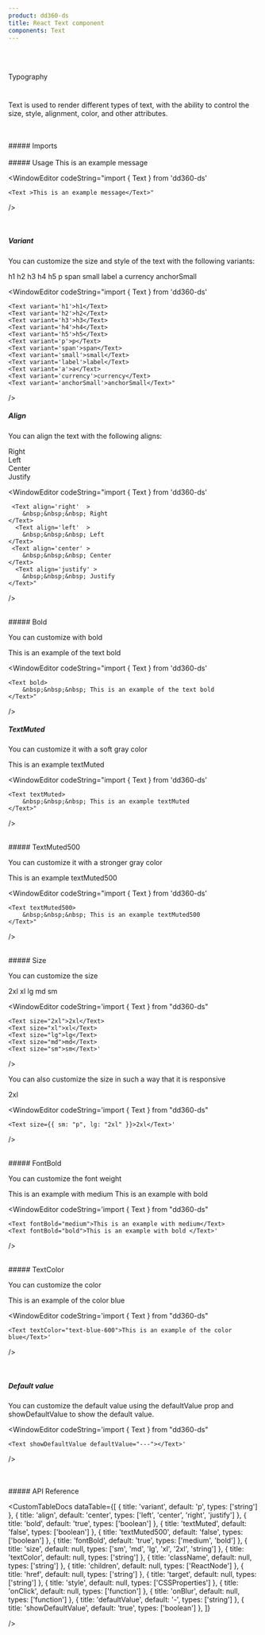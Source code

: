 ```yaml
---
product: dd360-ds
title: React Text component
components: Text
---
```


<br id='top' />
<br />

<Label>Typography</Label>

# <HeaderDocCustom title="Text" pathUrl="typography-text--default" />

Text is used to render different types of text, with the ability to control the size, style, alignment, color, and other attributes.

<br />
<br />
##### <span name="floating-nav">Imports</span>

<WindowEditor codeString="import { Text } from 'dd360-ds'" />
<WindowEditor codeString="import Text from 'dd360-ds/Text'" />

<br />
<br />
##### <span name="floating-nav">Usage</span>

<Playground className="gap-y-2">
    <Text>This is an example message</Text>
</Playground>

<WindowEditor
    codeString="import { Text } from 'dd360-ds'

    <Text >This is an example message</Text>"

/>

<br />

##### <span name="floating-nav">Variant</span>

You can customize the size and style of the text with the following variants:

<Playground className="flex items-center gap-x-6">
    <Text variant="h1">h1</Text>
    <Text variant="h2">h2</Text>
    <Text variant="h3">h3</Text>
    <Text variant="h4">h4</Text>
    <Text variant="h5">h5</Text>
    <Text variant="p">p</Text>
    <Text variant="span">span</Text>
    <Text variant="small">small</Text>
    <Text variant="label">label</Text>
    <Text variant="a">a</Text>
    <Text variant="currency">currency</Text>
    <Text variant="anchorSmall">anchorSmall</Text>
</Playground>

<WindowEditor
    codeString="import { Text } from 'dd360-ds'
    
    <Text variant='h1'>h1</Text>
    <Text variant='h2'>h2</Text>
    <Text variant='h3'>h3</Text>
    <Text variant='h4'>h4</Text>
    <Text variant='h5'>h5</Text>
    <Text variant='p'>p</Text>
    <Text variant='span'>span</Text>
    <Text variant='small'>small</Text>
    <Text variant='label'>label</Text>
    <Text variant='a'>a</Text>
    <Text variant='currency'>currency</Text>
    <Text variant='anchorSmall'>anchorSmall</Text>"
/>
<br />
##### <span name="floating-nav">Align</span>

You can align the text with the following aligns:

<Playground className="flex gap-x-6">
    <div className="bg-white h-10 w-32 rounded-lg pr-4">
        <Text className="w-full" align="right">
            Right
        </Text>
    </div>
    <div className="bg-white h-10 w-32 rounded-lg pl-4">
        <Text className="w-full" align="left">
            Left
        </Text>
    </div>
    <div className="bg-white h-10 w-32 rounded-lg">
        <Text className="w-full" align="center">
            Center
        </Text>
    </div>
    <div className="bg-white h-10 w-32 rounded-lg pl-4">
        <Text className="w-full" align="justify">
            Justify
        </Text>
    </div>
</Playground>

<WindowEditor
    codeString="import { Text } from 'dd360-ds'

     <Text align='right'  >
        &nbsp;&nbsp;&nbsp; Right
    </Text>
      <Text align='left'  >
        &nbsp;&nbsp;&nbsp; Left
    </Text>
     <Text align='center' >
        &nbsp;&nbsp;&nbsp; Center
    </Text>
      <Text align='justify' >
        &nbsp;&nbsp;&nbsp; Justify
    </Text>"

/>

<br />
##### <span name="floating-nav">Bold</span>

You can customize with bold

<Playground className="flex gap-x-6">
    <Text bold>This is an example of the text bold</Text>
</Playground>

<WindowEditor
    codeString="import { Text } from 'dd360-ds'
    
    <Text bold>
        &nbsp;&nbsp;&nbsp; This is an example of the text bold
    </Text>"
/>
<br />
##### <span name="floating-nav">TextMuted</span>

You can customize it with a soft gray color

<Playground className="flex gap-x-6">
    <Text textMuted>This is an example textMuted</Text>
</Playground>

<WindowEditor
    codeString="import { Text } from 'dd360-ds'

    <Text textMuted>
        &nbsp;&nbsp;&nbsp; This is an example textMuted
    </Text>"

/>

<br />
##### <span name="floating-nav">TextMuted500</span>

You can customize it with a stronger gray color

<Playground className="flex gap-x-6">
    <Text textMuted500>This is an example textMuted500</Text>
</Playground>

<WindowEditor
    codeString="import { Text } from 'dd360-ds'

    <Text textMuted500>
        &nbsp;&nbsp;&nbsp; This is an example textMuted500
    </Text>"

/>

<br />
##### <span name="floating-nav">Size</span>

You can customize the size

<Playground className="flex gap-x-6 items-center">
    <Text size="2xl">2xl</Text>
    <Text size="xl">xl</Text>
    <Text size="lg">lg</Text>
    <Text size="md">md</Text>
    <Text size="sm">sm</Text>
</Playground>

<WindowEditor
    codeString='import { Text } from "dd360-ds"

    <Text size="2xl">2xl</Text>
    <Text size="xl">xl</Text>
    <Text size="lg">lg</Text>
    <Text size="md">md</Text>
    <Text size="sm">sm</Text>'

/>

You can also customize the size in such a way that it is responsive

<Playground className="flex gap-x-6 items-center">
    <Text size={{ sm: 'p', lg: '2xl' }}>2xl</Text>
</Playground>

<WindowEditor
    codeString='import { Text } from "dd360-ds"

    <Text size={{ sm: "p", lg: "2xl" }}>2xl</Text>'

/>

<br />
##### <span name="floating-nav">FontBold</span>

You can customize the font weight

<Playground className="flex gap-x-6 items-center">
    <Text fontBold="medium">This is an example with medium</Text>
    <Text fontBold="bold">This is an example with bold</Text>
</Playground>

<WindowEditor
    codeString='import { Text } from "dd360-ds"

    <Text fontBold="medium">This is an example with medium</Text>
    <Text fontBold="bold">This is an example with bold </Text>'

/>

<br />
##### <span name="floating-nav">TextColor</span>

You can customize the color

<Playground className="flex gap-x-6 items-center">
    <Text textColor="text-blue-600">This is an example of the color blue</Text>
</Playground>

<WindowEditor
    codeString='import { Text } from "dd360-ds"

    <Text textColor="text-blue-600">This is an example of the color blue</Text>'

/>

<br />

##### <span name="floating-nav">Default value</span>

You can customize the default value using the defaultValue prop and showDefaultValue to show the default value.

<Playground className="flex gap-x-6 items-center">
    <Text showDefaultValue defaultValue="---"></Text>
</Playground>

<WindowEditor
    codeString='import { Text } from "dd360-ds"

    <Text showDefaultValue defaultValue="---"></Text>'
/>

<br />
<br />
##### <span name="floating-nav">API Reference</span>

<CustomTableDocs
    dataTable={[
        { title: 'variant', default: 'p', types: ['string'] },
        { title: 'align', default: 'center', types: ['left', 'center', 'right', 'justify'] },
        { title: 'bold', default: 'true', types: ['boolean'] },
        { title: 'textMuted', default: 'false', types: ['boolean'] },
        { title: 'textMuted500', default: 'false', types: ['boolean'] },
        { title: 'fontBold', default: 'true', types: ['medium', 'bold'] },
        { title: 'size', default: null, types: ['sm', 'md', 'lg', 'xl', '2xl', 'string'] },
        { title: 'textColor', default: null, types: ['string'] },
        { title: 'className', default: null, types: ['string'] },
        { title: 'children', default: null, types: ['ReactNode'] },
        { title: 'href', default: null, types: ['string'] },
        { title: 'target', default: null, types: ['string'] },
        { title: 'style', default: null, types: ['CSSProperties'] },
        { title: 'onClick', default: null, types: ['function'] },
        { title: 'onBlur', default: null, types: ['function'] },
        { title: 'defaultValue', default: '-', types: ['string'] },
        { title: 'showDefaultValue', default: 'true', types: ['boolean'] },
    ]}

/>

<BackAndForwardController />